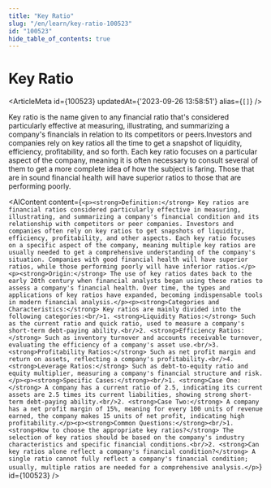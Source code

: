 ```yaml
---
title: "Key Ratio"
slug: "/en/learn/key-ratio-100523"
id: "100523"
hide_table_of_contents: true
---
```



# Key Ratio

<ArticleMeta id={100523} updatedAt={'2023-09-26 13:58:51'} alias={`[]`} />
<div className='border-solid border-b border-t-0 my-4 border-[var(--ifm-color-gray-300)]' />

Key ratio is the name given to any financial ratio that's considered particularly effective at measuring, illustrating, and summarizing a company's financials in relation to its competitors or peers.Investors and companies rely on key ratios all the time to get a snapshot of liquidity, efficiency, profitability, and so forth. Each key ratio focuses on a particular aspect of the company, meaning it is often necessary to consult several of them to get a more complete idea of how the subject is faring. Those that are in sound financial health will have superior ratios to those that are performing poorly.

<AIContent content={`<p><strong>Definition:</strong> Key ratios are financial ratios considered particularly effective in measuring, illustrating, and summarizing a company's financial condition and its relationship with competitors or peer companies. Investors and companies often rely on key ratios to get snapshots of liquidity, efficiency, profitability, and other aspects. Each key ratio focuses on a specific aspect of the company, meaning multiple key ratios are usually needed to get a comprehensive understanding of the company's situation. Companies with good financial health will have superior ratios, while those performing poorly will have inferior ratios.</p><p><strong>Origin:</strong> The use of key ratios dates back to the early 20th century when financial analysts began using these ratios to assess a company's financial health. Over time, the types and applications of key ratios have expanded, becoming indispensable tools in modern financial analysis.</p><p><strong>Categories and Characteristics:</strong> Key ratios are mainly divided into the following categories:<br/>1. <strong>Liquidity Ratios:</strong> Such as the current ratio and quick ratio, used to measure a company's short-term debt-paying ability.<br/>2. <strong>Efficiency Ratios:</strong> Such as inventory turnover and accounts receivable turnover, evaluating the efficiency of a company's asset use.<br/>3. <strong>Profitability Ratios:</strong> Such as net profit margin and return on assets, reflecting a company's profitability.<br/>4. <strong>Leverage Ratios:</strong> Such as debt-to-equity ratio and equity multiplier, measuring a company's financial structure and risk.</p><p><strong>Specific Cases:</strong><br/>1. <strong>Case One:</strong> A company has a current ratio of 2.5, indicating its current assets are 2.5 times its current liabilities, showing strong short-term debt-paying ability.<br/>2. <strong>Case Two:</strong> A company has a net profit margin of 15%, meaning for every 100 units of revenue earned, the company makes 15 units of net profit, indicating high profitability.</p><p><strong>Common Questions:</strong><br/>1. <strong>How to choose the appropriate key ratios?</strong> The selection of key ratios should be based on the company's industry characteristics and specific financial conditions.<br/>2. <strong>Can key ratios alone reflect a company's financial condition?</strong> A single ratio cannot fully reflect a company's financial condition; usually, multiple ratios are needed for a comprehensive analysis.</p>`} id={100523} />
